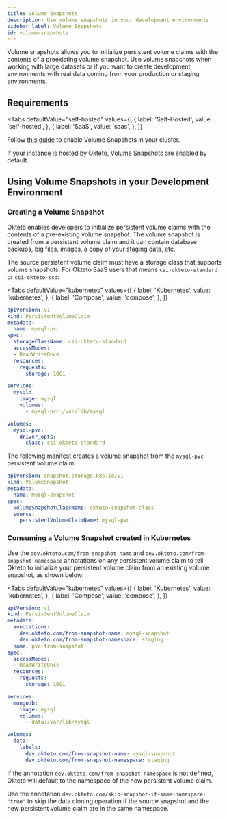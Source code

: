 ```yaml
---
title: Volume Snapshots
description: Use volume snapshots in your development environments
sidebar_label: Volume Snapshots
id: volume-snapshots
---
```



Volume snapshots allows you to initialize persistent volume claims with the contents of a preexisting volume snapshot.
Use volume snapshots when working with large datasets or if you want to create development environments with real data coming from your production or staging environments.

## Requirements

<Tabs
  defaultValue="self-hosted"
  values={[
    { label: 'Self-Hosted', value: 'self-hosted', },
    { label: 'SaaS', value: 'saas', },
  ]}
>
<TabItem value="self-hosted">

Follow [this guide](/docs/self-hosted/administration/volume-snapshots/) to enable Volume Snapshots in your cluster.

</TabItem>

<TabItem value="saas">
If your instance is hosted by Okteto, Volume Snapshots are enabled by default.
</TabItem>
</Tabs>

## Using Volume Snapshots in your Development Environment

### Creating a Volume Snapshot

Okteto enables developers to initialize persistent volume claims with the contents of a pre-existing volume snapshot.
The volume snapshot is created from a persistent volume claim and it can contain database backups, big files, images, a copy of your staging data, etc.

The source persistent volume claim must have a storage class that supports volume snapshots. For Okteto SaaS users that means `csi-okteto-standard` or `csi-okteto-ssd`:

<Tabs
  defaultValue="kubernetes"
  values={[
    { label: 'Kubernetes', value: 'kubernetes', },
    { label: 'Compose', value: 'compose', },
  ]}
>
<TabItem value="kubernetes">

```yaml
apiVersion: v1
kind: PersistentVolumeClaim
metadata:
  name: mysql-pvc
spec:
  storageClassName: csi-okteto-standard
  accessModes:
  - ReadWriteOnce
  resources:
    requests:
      storage: 10Gi
```

</TabItem>
<TabItem value="compose">

```yaml
services:
  mysql:
    image: mysql
    volumes:
      - mysql-pvc:/var/lib/mysql

volumes:
  mysql-pvc:
    driver_opts:
      class: csi-okteto-standard
```

</TabItem>
</Tabs>


The following manifest creates a volume snapshot from the `mysql-pvc` persistent volume claim:

```yaml
apiVersion: snapshot.storage.k8s.io/v1
kind: VolumeSnapshot
metadata:
  name: mysql-snapshot
spec:
  volumeSnapshotClassName: okteto-snapshot-class
  source:
    persistentVolumeClaimName: mysql-pvc
```

### Consuming a Volume Snapshot created in Kubernetes

Use the `dev.okteto.com/from-snapshot-name` and `dev.okteto.com/from-snapshot-namespace` annotations on any persistent volume claim to tell Okteto to initialize your persistent volume claim from an existing volume snapshot, as shown below:

<Tabs
  defaultValue="kubernetes"
  values={[
    { label: 'Kubernetes', value: 'kubernetes', },
    { label: 'Compose', value: 'compose', },
  ]}
>
<TabItem value="kubernetes">

```yaml
apiVersion: v1
kind: PersistentVolumeClaim
metadata:
  annotations:
    dev.okteto.com/from-snapshot-name: mysql-snapshot
    dev.okteto.com/from-snapshot-namespace: staging
  name: pvc-from-snapshot
spec:
  accessModes:
  - ReadWriteOnce
  resources:
    requests:
      storage: 10Gi
```

</TabItem>
<TabItem value="compose">

```yaml
services:
  mongodb:
    image: mysql
    volumes:
      - data:/var/lib/mysql

volumes:
  data:
    labels:
      dev.okteto.com/from-snapshot-name: mysql-snapshot
      dev.okteto.com/from-snapshot-namespace: staging
```

</TabItem>
</Tabs>

If the annotation `dev.okteto.com/from-snapshot-namespace` is not defined, Okteto will default to the namespace of the new persistent volume claim.

Use the annotation `dev.okteto.com/skip-snapshot-if-same-namespace: "true"` to skip the data cloning operation if the source snapshot and the new persistent volume claim are in the same namespace.
